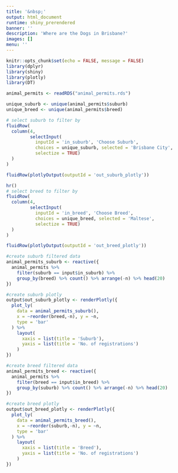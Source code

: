 ```yaml
---
title: '&nbsp;'
output: html_document
runtime: shiny_prerendered
banner: ''
description: 'Where are the Dogs in Brisbane?'
images: []
menu: ''
---
```


```r
knitr::opts_chunk$set(echo = FALSE, message = FALSE)
library(dplyr)
library(shiny)
library(plotly)
library(DT)
```

```r
animal_permits <- readRDS("animal_permits.rds")

unique_suburb <- unique(animal_permits$suburb)
unique_breed <- unique(animal_permits$breed)
```

```r
# select suburb to filter by
fluidRow(
  column(4,
         selectInput(
           inputId = 'in_suburb', 'Choose Suburb', 
           choices = unique_suburb, selected = 'Brisbane City', 
           selectize = TRUE)
  )
)

fluidRow(plotlyOutput(outputId = 'out_suburb_plotly'))

hr()
# select breed to filter by
fluidRow(
  column(4,
         selectInput(
           inputId = 'in_breed', 'Choose Breed', 
           choices = unique_breed, selected = 'Maltese', 
           selectize = TRUE)
  )
)

fluidRow(plotlyOutput(outputId = 'out_breed_plotly'))

```

```r

#create suburb filtered data
animal_permits_suburb <- reactive({
  animal_permits %>% 
    filter(suburb == input$in_suburb) %>% 
    group_by(breed) %>% count() %>% arrange(-n) %>% head(20)
})

#create suburb plotly 
output$out_suburb_plotly <- renderPlotly({
  plot_ly(
    data = animal_permits_suburb(),
    x = ~reorder(breed,-n), y = ~n,
    type = 'bar'
  ) %>% 
    layout(
      xaxis = list(title = 'Suburb'),
      yaxis = list(title = 'No. of registrations')
    )
})

#create breed filtered data
animal_permits_breed <- reactive({
  animal_permits %>% 
    filter(breed == input$in_breed) %>% 
    group_by(suburb) %>% count() %>% arrange(-n) %>% head(20)
})

#create breed plotly 
output$out_breed_plotly <- renderPlotly({
  plot_ly(
    data = animal_permits_breed(),
    x = ~reorder(suburb,-n), y = ~n,
    type = 'bar'
  ) %>% 
    layout(
      xaxis = list(title = 'Breed'),
      yaxis = list(title = 'No. of registrations')
    )
})

```

